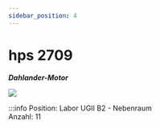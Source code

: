 ```yaml
---
sidebar_position: 4
---
```


# hps 2709
***Dahlander-Motor***

[![](/image/Labore/B2/Maschinen/hps_2709_min.webp)](/image/Labore/B2/Maschinen/hps_2709.webp)


:::info
Position:   Labor UGII B2 - Nebenraum\
Anzahl:     11